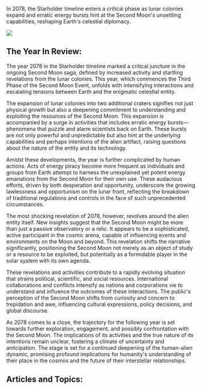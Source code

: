 In 2078, the Starholder timeline enters a critical phase as lunar colonies expand and erratic energy bursts hint at the Second Moon's unsettling capabilities, reshaping Earth's celestial diplomacy.

![](https://drbs5yklwtho3.cloudfront.net/images/1752611642991-pu9j6d2tq5-image.jpg)

## The Year In Review:

The year 2078 in the Starholder timeline marked a critical juncture in the ongoing Second Moon saga, defined by increased activity and startling revelations from the lunar colonies. This year, which commences the Third Phase of the Second Moon Event, unfolds with intensifying interactions and escalating tensions between Earth and the enigmatic celestial entity.

The expansion of lunar colonies into two additional craters signifies not just physical growth but also a deepening commitment to understanding and exploiting the resources of the Second Moon. This expansion is accompanied by a surge in activities that includes erratic energy bursts—phenomena that puzzle and alarm scientists back on Earth. These bursts are not only powerful and unpredictable but also hint at the underlying capabilities and perhaps intentions of the alien artifact, raising questions about the nature of the entity and its technology.

Amidst these developments, the year is further complicated by human actions. Acts of energy piracy become more frequent as individuals and groups from Earth attempt to harness the unexplained yet potent energy emanations from the Second Moon for their own use. These audacious efforts, driven by both desperation and opportunity, underscore the growing lawlessness and opportunism on the lunar front, reflecting the breakdown of traditional regulations and controls in the face of such unprecedented circumstances.

The most shocking revelation of 2078, however, revolves around the alien entity itself. New insights suggest that the Second Moon might be more than just a passive observatory or a relic. It appears to be a sophisticated, active participant in the cosmic arena, capable of influencing events and environments on the Moon and beyond. This revelation shifts the narrative significantly, positioning the Second Moon not merely as an object of study or a resource to be exploited, but potentially as a formidable player in the solar system with its own agenda.

These revelations and activities contribute to a rapidly evolving situation that strains political, scientific, and social resources. International collaborations and conflicts intensify as nations and corporations vie to understand and influence the outcomes of these interactions. The public's perception of the Second Moon shifts from curiosity and concern to trepidation and awe, influencing cultural expressions, policy decisions, and global discourse.

As 2078 comes to a close, the trajectory for the following year is set towards further exploration, engagement, and possibly confrontation with the Second Moon. The implications of its activities and the true nature of its intentions remain unclear, fostering a climate of uncertainty and anticipation. The stage is set for a continued deepening of the human-alien dynamic, promising profound implications for humanity's understanding of their place in the cosmos and the future of their interstellar relationships.‍‍‍

## Articles and Topics:
